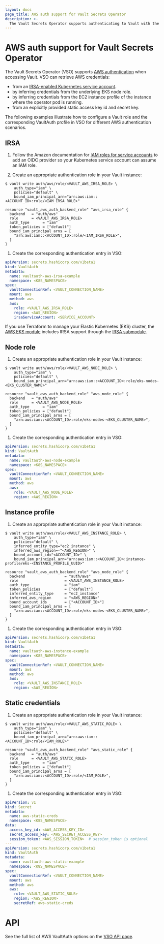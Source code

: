 ```yaml
---
layout: docs
page_title: AWS auth support for Vault Secrets Operator
description: >-
  The Vault Secrets Operator supports authenticating to Vault with the AWS auth method
---
```


# AWS auth support for Vault Secrets Operator

The Vault Secrets Operator (VSO) supports
 [AWS authentication](/vault/docs/auth/aws) when accessing Vault. VSO
 can retrieve AWS credentials:

- from an [IRSA-enabled Kubernetes service account][aws-irsa].
- by inferring credentials from the underlying EKS node role.
- by inferring credentials from the EC2 instance profile of the instance
   where the operator pod is running.
- from an explicitly provided static access key id and secret key.

The following examples illustrate how to configure a Vault role and the corresponding VaultAuth profile in VSO for different AWS authentication scenarios.

## IRSA

1. Follow the Amazon documentation for [IAM roles for service accounts][aws-irsa]
   to add an OIDC provider so your Kubernetes service account can assume an IAM
   role.

1. Create an appropriate authentication role in your Vault instance:

<CodeTabs>
<CodeBlockConfig>

```shell-session
$ vault write auth/aws/role/<VAULT_AWS_IRSA_ROLE> \
    auth_type="iam" \
    policies="default" \
    bound_iam_principal_arn="arn:aws:iam::<ACCOUNT_ID>:role/<IAM_IRSA_ROLE>"
```

</CodeBlockConfig>
<CodeBlockConfig>

```hcl
resource "vault_aws_auth_backend_role" "aws_irsa_role" {
  backend   = "auth/aws"
  role      = <VAULT_AWS_IRSA_ROLE>
  auth_type      = "iam"
  token_policies = ["default"]
  bound_iam_principal_arns = [
    "arn:aws:iam::<ACCOUNT_ID>:role/<IAM_IRSA_ROLE>",
  ]
}
```

</CodeBlockConfig>
</CodeTabs>

1. Create the corresponding authentication entry in VSO:

```yaml
apiVersion: secrets.hashicorp.com/v1beta1
kind: VaultAuth
metadata:
  name: vaultauth-aws-irsa-example
  namespace: <K8S_NAMESPACE>
spec:
  vaultConnectionRef: <VAULT_CONNECTION_NAME>
  mount: aws
  method: aws
  aws:
    role: <VAULT_AWS_IRSA_ROLE>
    region: <AWS_REGION>
    irsaServiceAccount: <SERVICE_ACCOUNT>
```

<Tip title="Terraform has built-in IRSA support">

  If you use Terraform to manage your Elastic Kubernetes (EKS) cluster, the
  [AWS EKS module](https://registry.terraform.io/modules/terraform-aws-modules/eks/aws/latest)
  includes IRSA support  through the 
  [IRSA submodule](https://registry.terraform.io/modules/terraform-aws-modules/iam/aws/latest/submodules/iam-role-for-service-accounts-eks).

</Tip>

## Node role

1. Create an appropriate authentication role in your Vault instance:

<CodeTabs>
<CodeBlockConfig>

```shell-session
$ vault write auth/aws/role/<VAULT_AWS_NODE_ROLE> \
    auth_type="iam" \
    policies="default" \
    bound_iam_principal_arn="arn:aws:iam::<ACCOUNT_ID>:role/eks-nodes-<EKS_CLUSTER_NAME>"
```

</CodeBlockConfig>
<CodeBlockConfig>

```hcl
resource "vault_aws_auth_backend_role" "aws_node_role" {
  backend   = "auth/aws"
  role      = <VAULT_AWS_NODE_ROLE>
  auth_type      = "iam"
  token_policies = ["default"]
  bound_iam_principal_arns = [
    "arn:aws:iam::<ACCOUNT_ID>:role/eks-nodes-<EKS_CLUSTER_NAME>",
  ]
}
```

</CodeBlockConfig>
</CodeTabs>

1. Create the corresponding authentication entry in VSO:

```yaml
apiVersion: secrets.hashicorp.com/v1beta1
kind: VaultAuth
metadata:
  name: vaultauth-aws-node-example
  namespace: <K8S_NAMESPACE>
spec:
  vaultConnectionRef: <VAULT_CONNECTION_NAME>
  mount: aws
  method: aws
  aws:
    role: <VAULT_AWS_NODE_ROLE>
    region: <AWS_REGION>
```

## Instance profile

1. Create an appropriate authentication role in your Vault instance:

<CodeTabs>
<CodeBlockConfig>

```shell-session
$ vault write auth/aws/role/<VAULT_AWS_INSTANCE_ROLE> \
    auth_type="iam" \
    policies="default" \
    inferred_entity_type="ec2_instance" \
    inferred_aws_region=-"<AWS_REGION>" \
    bound_account_id="<ACCOUNT_ID>" \
    bound_iam_principal_arn="arn:aws:iam::<ACCOUNT_ID>:instance-profile/eks-<INSTANCE_PROFILE_UUID>"
```

</CodeBlockConfig>
<CodeBlockConfig>

```hcl
resource "vault_aws_auth_backend_role" "aws_node_role" {
  backend                  = "auth/aws"
  role                     = <VAULT_AWS_INSTANCE_ROLE>
  auth_type                = "iam"
  token_policies           = ["default"]
  inferred_entity_type     = "ec2_instance"
  inferred_aws_region      = "<AWS_REGION>"
  bound_account_ids        = ["<ACCOUNT_ID>"]
  bound_iam_principal_arns = [
    "arn:aws:iam::<ACCOUNT_ID>:role/eks-nodes-<EKS_CLUSTER_NAME>",
  ]
}
```

</CodeBlockConfig>
</CodeTabs>

1. Create the corresponding authentication entry in VSO:

```yaml
apiVersion: secrets.hashicorp.com/v1beta1
kind: VaultAuth
metadata:
  name: vaultauth-aws-instance-example
  namespace: <K8S_NAMESPACE>
spec:
  vaultConnectionRef: <VAULT_CONNECTION_NAME>
  mount: aws
  method: aws
  aws:
    role: <VAULT_AWS_INSTANCE_ROLE>
    region: <AWS_REGION>
```

## Static credentials

1. Create an appropriate authentication role in your Vault instance:

<CodeTabs>
<CodeBlockConfig>

```shell-session
$ vault write auth/aws/role/<VAULT_AWS_STATIC_ROLE> \
    auth_type="iam" \
    policies="default" \
    bound_iam_principal_arn="arn:aws:iam::<ACCOUNT_ID>:role/<IAM_ROLE>"
```

</CodeBlockConfig>
<CodeBlockConfig>

```hcl
resource "vault_aws_auth_backend_role" "aws_static_role" {
  backend   = "auth/aws"
  role      = <VAULT_AWS_STATIC_ROLE>
  auth_type      = "iam"
  token_policies = ["default"]
  bound_iam_principal_arns = [
    "arn:aws:iam::<ACCOUNT_ID>:role/<IAM_ROLE>",
  ]
}
```

</CodeBlockConfig>
</CodeTabs>

1. Create the corresponding authentication entry in VSO:

```yaml
apiVersion: v1
kind: Secret
metadata:
  name: aws-static-creds
  namespace: <K8S_NAMESPACE>
data:
  access_key_id: <AWS_ACCESS_KEY_ID>
  secret_access_key: <AWS_SECRET_ACCESS_KEY>
  session_token: <AWS_SESSION_TOKEN>  # session_token is optional
---
apiVersion: secrets.hashicorp.com/v1beta1
kind: VaultAuth
metadata:
  name: vaultauth-aws-static-example
  namespace: <K8S_NAMESPACE>
spec:
  vaultConnectionRef: <VAULT_CONNECTION_NAME>
  mount: aws
  method: aws
  aws:
    role: <VAULT_AWS_STATIC_ROLE>
    region: <AWS_REGION>
    secretRef: aws-static-creds
```

# API

See the full list of AWS VaultAuth options on the [VSO API page](/vault/docs/platform/k8s/vso/api-reference#vaultauthconfigaws).

[aws-irsa]: https://docs.aws.amazon.com/eks/latest/userguide/iam-roles-for-service-accounts.html
